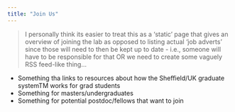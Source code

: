 ```yaml
---
title: "Join Us"
---
```


> I personally think its easier to treat this as a 'static' page that gives an overview of joining the lab as opposed to listing actual 'job adverts' since those will need to then be kept up to date - i.e., someone will have to be responsible for that OR we need to create some vaguely RSS feed-like thing...

-   Something tha links to resources about how the Sheffield/UK graduate systemTM works for grad students
-   Something for masters/undergraduates
-   Something for potential postdoc/fellows that want to join